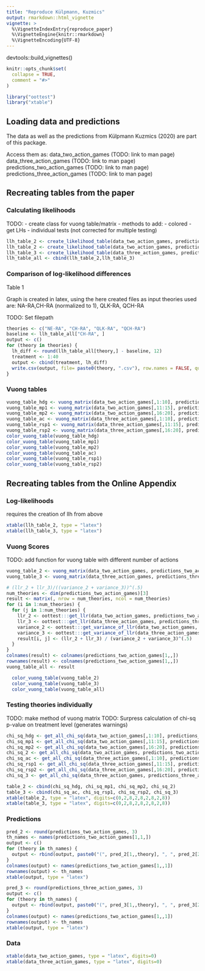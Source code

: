 ```yaml
---
title: "Reproduce Külpmann, Kuzmics"
output: rmarkdown::html_vignette
vignette: >
  %\VignetteIndexEntry{reproduce_paper}
  %\VignetteEngine{knitr::rmarkdown}
  %\VignetteEncoding{UTF-8}
---
```



devtools::build_vignettes()

```r
knitr::opts_chunk$set(
  collapse = TRUE,
  comment = "#>"
)
```

```r
library("oottest")
library("xtable")
```


## Loading data and predictions

The data as well as the predictions from Külpmann Kuzmics (2020) are part of this package.

Access them as:
data_two_action_games (TODO: link to man page)
data_three_action_games (TODO: link to man page)
predictions_two_action_games (TODO: link to man page)
predictions_three_action_games (TODO: link to man page)


## Recreating tables from the paper
### Calculating likelihoods

TODO: 
- create class for vuong table/matrix
- methods to add:
  - colored
  - get LHs
  - individual tests (not corrected for multiple testing)

```r
llh_table_2 <- create_likelihood_table(data_two_action_games, predictions_two_action_games)
llh_table_2 <- create_likelihood_table(data_two_action_games, predictions_two_action_games)
llh_table_3 <- create_likelihood_table(data_three_action_games, predictions_three_action_games)
llh_table_all <- cbind(llh_table_2,llh_table_3)
```


### Comparison of log-likelihood differences
Table 1

Graph is created in latex, using the here created files as input
theories used are:
NA-RA,CH-RA (normalized to 1), QLK-RA, QCH-RA

TODO: Set filepath

```r
theories <- c("NE-RA", "CH-RA", "QLK-RA", "QCH-RA")
baseline <- llh_table_all["CH-RA", ]
output <- c()
for (theory in theories) {
  lh_diff <- round(llh_table_all[theory,] - baseline, 12)
  treatment <- 1:40
  output <- cbind(treatment, lh_diff)
  write.csv(output, file= paste0(theory, ".csv"), row.names = FALSE, quote = FALSE)
}
```


### Vuong tables

```r
vuong_table_hdg <- vuong_matrix(data_two_action_games[,1:10], predictions_two_action_games[,1:10,])
vuong_table_mp1 <- vuong_matrix(data_two_action_games[,11:15], predictions_two_action_games[,11:15,])
vuong_table_mp2 <- vuong_matrix(data_two_action_games[,16:20], predictions_two_action_games[,16:20,])
vuong_table_ac <- vuong_matrix(data_three_action_games[,1:10], predictions_three_action_games[,1:10,])
vuong_table_rsp1 <- vuong_matrix(data_three_action_games[,11:15], predictions_three_action_games[,11:15,])
vuong_table_rsp2 <- vuong_matrix(data_three_action_games[,16:20], predictions_three_action_games[,16:20,])
color_vuong_table(vuong_table_hdg)
color_vuong_table(vuong_table_mp1)
color_vuong_table(vuong_table_mp2)
color_vuong_table(vuong_table_ac)
color_vuong_table(vuong_table_rsp1)
color_vuong_table(vuong_table_rsp2)
```

## Recreating tables from the Online Appendix

### Log-likelihoods
requires the creation of llh from above

```r
xtable(llh_table_2, type = "latex")
xtable(llh_table_3, type = "latex")
```

### Vuong Scores

TODO: add function for vuong table with different number of actions

```r
vuong_table_2 <- vuong_matrix(data_two_action_games, predictions_two_action_games)
vuong_table_3 <- vuong_matrix(data_three_action_games, predictions_three_action_games)
```

```r
# (llr_2 + llr_3)/((variance_2 + variance_3))^(.5)
num_theories <- dim(predictions_two_action_games)[3]
result <- matrix(, nrow = num_theories, ncol = num_theories)
for (i in 1:num_theories) {
  for (j in 1:num_theories) {
    llr_2 <- oottest:::get_llr(data_two_action_games, predictions_two_action_games[,,i], predictions_two_action_games[,,j])
    llr_3 <- oottest:::get_llr(data_three_action_games, predictions_three_action_games[,,i], predictions_three_action_games[,,j])
    variance_2 <- oottest:::get_variance_of_llr(data_two_action_games, predictions_two_action_games[,,i], predictions_two_action_games[,,j])
    variance_3 <- oottest:::get_variance_of_llr(data_three_action_games, predictions_three_action_games[,,i], predictions_three_action_games[,,j])
    result[i, j] <- (llr_2 + llr_3) / (variance_2 + variance_3)^(.5)
  }
}
colnames(result) <- colnames(predictions_two_action_games[1,,])
rownames(result) <- colnames(predictions_two_action_games[1,,])
vuong_table_all <- result
```

```r
  color_vuong_table(vuong_table_2)
  color_vuong_table(vuong_table_3)
  color_vuong_table(vuong_table_all)
```

### Testing theories individually
TODO: make method of vuong matrix
TODO: Surpress calculation of chi-sq p-value on treatment level (generates warnings)

```r
chi_sq_hdg <- get_all_chi_sq(data_two_action_games[,1:10], predictions_two_action_games[,1:10,])
chi_sq_mp1 <- get_all_chi_sq(data_two_action_games[,11:15], predictions_two_action_games[,11:15,])
chi_sq_mp2 <- get_all_chi_sq(data_two_action_games[,16:20], predictions_two_action_games[,16:20,])
chi_sq_2 <- get_all_chi_sq(data_two_action_games, predictions_two_action_games)
chi_sq_ac <- get_all_chi_sq(data_three_action_games[,1:10], predictions_three_action_games[,1:10,])
chi_sq_rsp1 <- get_all_chi_sq(data_three_action_games[,11:15], predictions_three_action_games[,11:15,])
chi_sq_rsp2 <- get_all_chi_sq(data_three_action_games[,16:20], predictions_three_action_games[,16:20,])
chi_sq_3 <- get_all_chi_sq(data_three_action_games, predictions_three_action_games)

table_2 <- cbind(chi_sq_hdg, chi_sq_mp1, chi_sq_mp2, chi_sq_2)
table_3 <- cbind(chi_sq_ac, chi_sq_rsp1, chi_sq_rsp2, chi_sq_3)
xtable(table_2, type = "latex", digits=c(0,2,8,2,8,2,8,2,8))
xtable(table_3, type = "latex", digits=c(0,2,8,2,8,2,8,2,8))
```


### Predictions
```r
pred_2 <- round(predictions_two_action_games, 3)
th_names <- names(predictions_two_action_games[1,1,])
output <- c()
for (theory in th_names) {
  output <- rbind(output, paste0("(", pred_2[1,,theory], ", ", pred_2[2,,theory], ")"))
}
colnames(output) <- names(predictions_two_action_games[1,,1])
rownames(output) <- th_names
xtable(output, type = "latex")

pred_3 <- round(predictions_three_action_games, 3)
output <- c()
for (theory in th_names) {
  output <- rbind(output, paste0("(", pred_3[1,,theory], ", ", pred_3[2,,theory], ", ", pred_3[3,,theory],  ")"))
}
colnames(output) <- names(predictions_two_action_games[1,,1])
rownames(output) <- th_names
xtable(output, type = "latex")
```

### Data
```r
xtable(data_two_action_games, type = "latex", digits=0)
xtable(data_three_action_games, type = "latex", digits=0)
```

